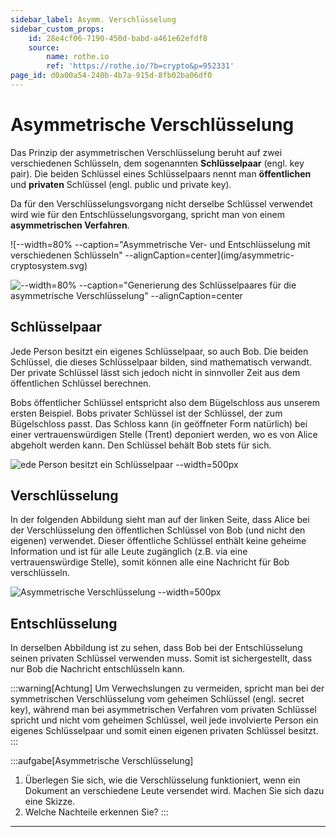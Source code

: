 ```yaml
---
sidebar_label: Asymm. Verschlüsselung
sidebar_custom_props:
    id: 28e4cf06-7190-450d-babd-a461e62efdf8
    source:
        name: rothe.io
        ref: 'https://rothe.io/?b=crypto&p=952331'
page_id: d0a00a54-240b-4b7a-915d-8fb02ba06df0
---
```


# Asymmetrische Verschlüsselung

Das Prinzip der asymmetrischen Verschlüsselung beruht auf zwei verschiedenen Schlüsseln, dem sogenannten **Schlüsselpaar** (engl. key pair). Die beiden Schlüssel eines Schlüsselpaars nennt man **öffentlichen** und **privaten** Schlüssel (engl. public und private key).

Da für den Verschlüsselungsvorgang nicht derselbe Schlüssel verwendet wird wie für den Entschlüsselungsvorgang, spricht man von einem **asymmetrischen Verfahren**.

<div class="grid-2-1">
  ![--width=80% --caption="Asymmetrische Ver- und Entschlüsselung mit verschiedenen Schlüsseln" --alignCaption=center](img/asymmetric-cryptosystem.svg)

![--width=80% --caption="Generierung des Schlüsselpaares für die asymmetrische Verschlüsselung" --alignCaption=center](img/key-pair-generation.svg)

</div>

## Schlüsselpaar

Jede Person besitzt ein eigenes Schlüsselpaar, so auch Bob. Die beiden Schlüssel, die dieses Schlüsselpaar bilden, sind mathematisch verwandt. Der private Schlüssel lässt sich jedoch nicht in sinnvoller Zeit aus dem öffentlichen Schlüssel berechnen.

Bobs öffentlicher Schlüssel entspricht also dem Bügelschloss aus unserem ersten Beispiel. Bobs privater Schlüssel ist der Schlüssel, der zum Bügelschloss passt. Das Schloss kann (in geöffneter Form natürlich) bei einer vertrauenswürdigen Stelle (Trent) deponiert werden, wo es von Alice abgeholt werden kann. Den Schlüssel behält Bob stets für sich.

![ede Person besitzt ein Schlüsselpaar --width=500px](img/key-pair.svg)

## Verschlüsselung

In der folgenden Abbildung sieht man auf der linken Seite, dass Alice bei der Verschlüsselung den öffentlichen Schlüssel von Bob (und nicht den eigenen) verwendet. Dieser öffentliche Schlüssel enthält keine geheime Information und ist für alle Leute zugänglich (z.B. via eine vertrauenswürdige Stelle), somit können alle eine Nachricht für Bob verschlüsseln.

![Asymmetrische Verschlüsselung --width=500px](img/asymm-encryption.svg)

## Entschlüsselung

In derselben Abbildung ist zu sehen, dass Bob bei der Entschlüsselung seinen privaten Schlüssel verwenden muss. Somit ist sichergestellt, dass nur Bob die Nachricht entschlüsseln kann.

:::warning[Achtung] Um Verwechslungen zu vermeiden, spricht man bei der symmetrischen Verschlüsselung vom geheimen Schlüssel (engl. secret key), während man bei asymmetrischen Verfahren vom privaten Schlüssel spricht und nicht vom geheimen Schlüssel, weil jede involvierte Person ein eigenes Schlüsselpaar und somit einen eigenen privaten Schlüssel besitzt. :::

:::aufgabe[Asymmetrische Verschlüsselung]

1. Überlegen Sie sich, wie die Verschlüsselung funktioniert, wenn ein Dokument an verschiedene Leute versendet wird. Machen Sie sich dazu eine Skizze.
2. Welche Nachteile erkennen Sie? :::

---
